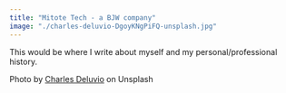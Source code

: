 ```yaml
---
title: "Mitote Tech - a BJW company"
image: "./charles-deluvio-DgoyKNgPiFQ-unsplash.jpg"
---
```



This would be where I write about myself and my personal/professional history.

Photo by <a href="https://unsplash.com/@charlesdeluvio?utm_source=unsplash&utm_medium=referral&utm_content=creditCopyText" target="_blank" rel="nofollow noopener noreferrer" aria-label="External Link"><Underlining>Charles Deluvio</Underlining></a> on Unsplash
